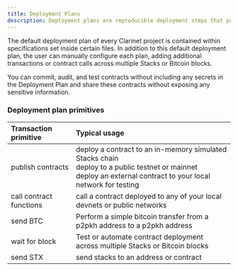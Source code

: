 ```yaml
---
title: Deployment Plans
description: Deployment plans are reproducible deployment steps that publish a collection of on-chain transactions and one or more contracts to a network.
---
```


The default deployment plan of every Clarinet project is contained within specifications set inside certain files. In addition to this default deployment plan, the user can manually configure each plan, adding additional transactions or contract calls across multiple Stacks or Bitcoin blocks.

You can commit, audit, and test contracts without including any secrets in the Deployment Plan and share these contracts without exposing any sensitive information.

### Deployment plan primitives

| Transaction primitive   | Typical usage                                                                                                                                                                                                               |
| :----------------------- | :--------------------------------------------------------------------------------------------------------------------------------------------------------------------------------------------------------------------------- |
| publish contracts       | deploy a contract to an in-memory simulated Stacks chain <br /> deploy to a public testnet or mainnet <br /> deploy an external contract to your local network for testing |
| call contract functions | call a contract deployed to any of your local devnets or public networks                                                                                                                                                  |
| send BTC                | Perform a simple bitcoin transfer from a p2pkh address to a p2pkh address                                                                                                                       |
| wait for block          | Test or automate contract deployment across multiple Stacks or Bitcoin blocks                                                                                                                                             |
| send STX                | send stacks to an address or contract                                                                                                                                                                                     |
